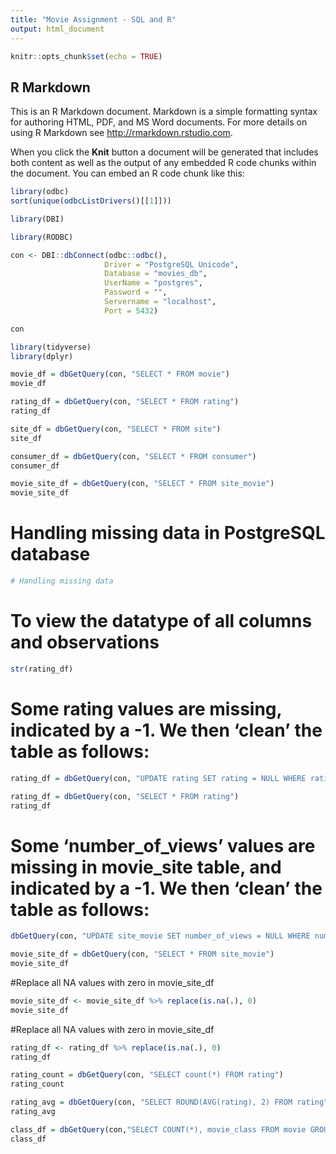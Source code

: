 ```yaml
---
title: "Movie Assignment - SQL and R"
output: html_document
---
```


```r
knitr::opts_chunk$set(echo = TRUE)
```

## R Markdown

This is an R Markdown document. Markdown is a simple formatting syntax for authoring HTML, PDF, and MS Word documents. For more details on using R Markdown see <http://rmarkdown.rstudio.com>.

When you click the **Knit** button a document will be generated that includes both content as well as the output of any embedded R code chunks within the document. You can embed an R code chunk like this:

```r
library(odbc)
sort(unique(odbcListDrivers()[[1]]))
```


```r
library(DBI)
```

```r
library(RODBC)
```

```r
con <- DBI::dbConnect(odbc::odbc(),
                     Driver = "PostgreSQL Unicode",
                     Database = "movies_db",
                     UserName = "postgres",
                     Password = "",
                     Servername = "localhost",
                     Port = 5432)
```

```r
con
```

```r
library(tidyverse)
library(dplyr)
```

```r
movie_df = dbGetQuery(con, "SELECT * FROM movie")
movie_df
```

```r
rating_df = dbGetQuery(con, "SELECT * FROM rating")
rating_df
```

```r
site_df = dbGetQuery(con, "SELECT * FROM site")
site_df
```

```r
consumer_df = dbGetQuery(con, "SELECT * FROM consumer")
consumer_df
```

```r
movie_site_df = dbGetQuery(con, "SELECT * FROM site_movie")
movie_site_df
```
# Handling missing data in PostgreSQL database
```r
# Handling missing data
```
# To view the datatype of all columns and observations
```r
str(rating_df)
```
# Some rating values are missing, indicated by a -1. We then 'clean' the table as follows:
```r
rating_df = dbGetQuery(con, "UPDATE rating SET rating = NULL WHERE rating = -1")

```

```r
rating_df = dbGetQuery(con, "SELECT * FROM rating")
rating_df
```
# Some 'number_of_views' values are missing in movie_site table, and indicated by a -1. We then 'clean' the table as follows:
```r
dbGetQuery(con, "UPDATE site_movie SET number_of_views = NULL WHERE number_of_views = -1")

```

```r
movie_site_df = dbGetQuery(con, "SELECT * FROM site_movie")
movie_site_df
```
#Replace all NA values with zero in movie_site_df
```r

movie_site_df <- movie_site_df %>% replace(is.na(.), 0)
movie_site_df
```
#Replace all NA values with zero in movie_site_df
```r
rating_df <- rating_df %>% replace(is.na(.), 0)
rating_df
```

```r
rating_count = dbGetQuery(con, "SELECT count(*) FROM rating")
rating_count
```

```r
rating_avg = dbGetQuery(con, "SELECT ROUND(AVG(rating), 2) FROM rating")
rating_avg
```

```r
class_df = dbGetQuery(con,"SELECT COUNT(*), movie_class FROM movie GROUP BY movie_class")
class_df
```

```r

```

